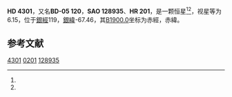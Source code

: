 {{Starbox begin
| name = HD 4301
}}
{{Starbox observe
| epoch = [[J2000.0|J2000.0]]
| constell = {{星座名待查}}<ref name=SIMBAD>{{cite web
 | url=http://simbad.u-strasbg.fr/simbad/sim-id?Ident=HR+201
 | title =Pulsating variable Star
 | publisher=Centre de Données astronomiques de Strasbourg
 | work=SIMBAD
 | accessdate=2012-07-13}}</ref><ref name=DATA>{{cite web
 | url=http://vizier.u-strasbg.fr/viz-bin/VizieR-5?-out.add=.&-source=5050&-corr=PK=HR&-out.max=9999&HR=201
 | title=VizieR Detailed Page
 | accessdate=2012-07-13
 | archive-date=2016-03-04
 | archive-url=https://web.archive.org/web/20160304204604/http://vizier.u-strasbg.fr/viz-bin/VizieR-5?-out.add=.&-source=5050&-corr=PK=HR&-out.max=9999&HR=201
 | dead-url=no
 }}</ref>
| 星官 = 
| ra = {{RA|0|45|24.1}}<ref name=SIMBAD /><ref name=DATA />
| dec = {{DEC|-4|37|45}}<ref name=SIMBAD /><ref name=DATA />
| appmag_v = 6.15<ref name=SIMBAD /><ref name=DATA />
}}
{{Starbox character
| class = M0III<ref name=SIMBAD /><ref name=DATA />
| b-v = 1.62<ref name=SIMBAD /><ref name=DATA />
| u-b = 2.01<ref name=SIMBAD /><ref name=DATA />
| r-i = <ref name=SIMBAD /><ref name=DATA />
| variable = 
}}
{{Starbox astrometry
| radial_v = 2.01
| prop_mo_ra = 7
| parallax = 
| p_error = 
}}
{{Starbox catalog
| names =BD-05 120，[[SAO星表|SAO]] 128935，[[HD星表|HD]] 4301，[[HR星表|HR]] 201}}
{{Starbox reference |Simbad=HR+201}}
{{Starbox end}}

'''HD 4301'''，又名'''BD-05 120'''，'''SAO 128935'''、'''HR 201'''，是一颗恒星<ref name=SIMBAD /><ref name=DATA />，视星等为6.15，位于[[銀道座標系|銀經]]119，[[銀道座標系|銀緯]]-67.46，其[[B1900.0|B1900.0]]坐标为赤經{{RA|0|40|18.6}}，赤緯{{DEC|-5|-67.46|38}}。

== 参考文献 ==
{{reflist}}

{{star-stub}}

[[Category:HD和HDE天體|4301]]
[[Category:HR天體|0201]]
[[Category:SAO天體|128935]]